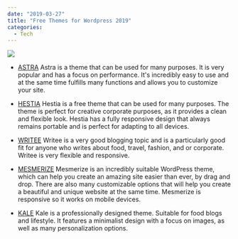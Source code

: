 ---
date: "2019-03-27"
title: "Free Themes for Wordpress 2019"
categories:
  - Tech
---

![](./tran-mau-tri-tam-57714-unsplash.jpg)

* [ASTRA](https://wpastra.com/ready-websites/?page-builder=elementor&category=free&website=astra-02)
Astra is a theme that can be used for many purposes. It is very popular and has a focus on performance. It's incredibly easy to use and at the same time fulfills many functions and allows you to customize your site.

* [HESTIA](https://themeisle.com/demo/?theme=Hestia)
Hestia is a free theme that can be used for many purposes. The theme is perfect for creative corporate purposes, as it provides a clean and flexible look. Hestia has a fully responsive design that always remains portable and is perfect for adapting to all devices.

* [WRITEE](http://demos.scissorthemes.com/index.php?theme=writee)
Writee is a very good blogging topic and is a particularly good fit for anyone who writes about food, travel, fashion, and or corporate. Writee is very flexible and responsive.

* [MESMERIZE](https://extendthemes.com/mesmerize/demos/demo1/#page-top)
Mesmerize is an incredibly suitable WordPress theme, which can help you create an amazing site easier than ever, by drag and drop. There are also many customizable options that will help you create a beautiful and unique website at the same time. Mesmerize is responsive so it works on mobile devices.

* [KALE](http://www.lyrathemes.com/preview/?theme=kale)
Kale is a professionally designed theme. Suitable for food blogs and lifestyle. It features a minimalist design with a focus on images, as well as many personalization options.

